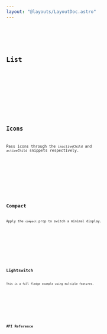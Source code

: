 ```yaml
---
layout: "@layouts/LayoutDoc.astro"
---
```




<Preview client:load>
  <Fragment slot="preview">
    <Example client:load />
  </Fragment>
  <Fragment slot="code">
    <Code code={ExampleRaw} lang="svelte" />
  </Fragment>
</Preview>

## List

<Preview client:load>
  <Fragment slot="preview">
    <ExampleList client:load />
  </Fragment>
  <Fragment slot="code">
    <Code code={ExampleListRaw} lang="svelte" />
  </Fragment>
</Preview>

## Icons

Pass icons through the `inactiveChild` and `activeChild` snippets respectively.

<Preview client:load>
  <Fragment slot="preview">
    <ExampleIcons client:load />
  </Fragment>
  <Fragment slot="code">
    <Code code={ExampleIconsRaw} lang="svelte" />
  </Fragment>
</Preview>

## Compact

Apply the `compact` prop to switch a minimal display.

<Preview client:load>
  <Fragment slot="preview">
    <ExampleCompact client:load />
  </Fragment>
  <Fragment slot="code">
    <Code code={ExampleCompactRaw} lang="svelte" />
  </Fragment>
</Preview>

## Lightswitch

This is a full fledge example using multiple features.

<Preview client:load>
  <Fragment slot="preview">
    <ExampleLightswitch client:load />
  </Fragment>
  <Fragment slot="code">
    <Code code={ExampleLightswitchRaw} lang="svelte" />
  </Fragment>
</Preview>

## API Reference

<ApiTable />
